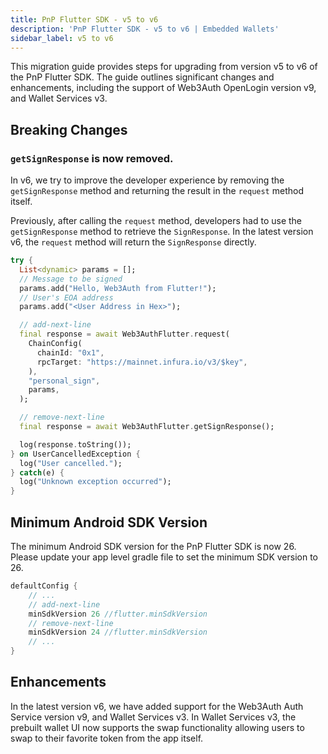 ```yaml
---
title: PnP Flutter SDK - v5 to v6
description: 'PnP Flutter SDK - v5 to v6 | Embedded Wallets'
sidebar_label: v5 to v6
---
```


This migration guide provides steps for upgrading from version v5 to v6 of the PnP Flutter SDK. The guide outlines significant changes and enhancements, including the support of Web3Auth OpenLogin version v9, and Wallet Services v3.

## Breaking Changes

### `getSignResponse` is now removed.

In v6, we try to improve the developer experience by removing the `getSignResponse` method and returning the result in the `request` method itself.

Previously, after calling the `request` method, developers had to use the `getSignResponse` method to retrieve the `SignResponse`. In the latest version v6, the `request` method will return the `SignResponse` directly.

```dart
try {
  List<dynamic> params = [];
  // Message to be signed
  params.add("Hello, Web3Auth from Flutter!");
  // User's EOA address
  params.add("<User Address in Hex>");

  // add-next-line
  final response = await Web3AuthFlutter.request(
    ChainConfig(
      chainId: "0x1",
      rpcTarget: "https://mainnet.infura.io/v3/$key",
    ),
    "personal_sign",
    params,
  );

  // remove-next-line
  final response = await Web3AuthFlutter.getSignResponse();

  log(response.toString());
} on UserCancelledException {
  log("User cancelled.");
} catch(e) {
  log("Unknown exception occurred");
}
```

## Minimum Android SDK Version

The minimum Android SDK version for the PnP Flutter SDK is now 26. Please update your app level gradle file to set the minimum SDK version to 26.

```gradle
defaultConfig {
    // ...
    // add-next-line
    minSdkVersion 26 //flutter.minSdkVersion
    // remove-next-line
    minSdkVersion 24 //flutter.minSdkVersion
    // ...
}
```

## Enhancements

In the latest version v6, we have added support for the Web3Auth Auth Service version v9, and Wallet Services v3. In Wallet Services v3, the prebuilt wallet UI now supports the swap functionality allowing users to swap to their favorite token from the app itself.

